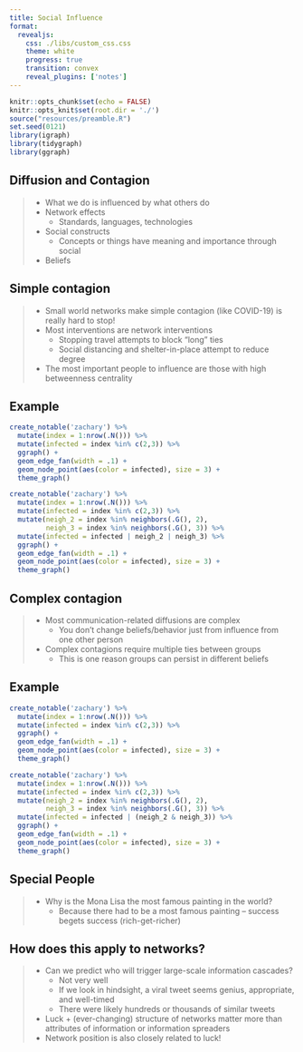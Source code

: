 ```yaml
---
title: Social Influence
format: 
  revealjs:
    css: ./libs/custom_css.css
    theme: white
    progress: true
    transition: convex
    reveal_plugins: ['notes']
---
```


```r
knitr::opts_chunk$set(echo = FALSE)
knitr::opts_knit$set(root.dir = './')
source("resources/preamble.R")
set.seed(0121)
library(igraph)
library(tidygraph)
library(ggraph)
```
## Diffusion and Contagion

> - What we do is influenced by what others do
> - Network effects
>	- Standards, languages, technologies
> - Social constructs
>	- Concepts or things have meaning and importance through social 
> - Beliefs

## Simple contagion

> - Small world networks make simple contagion (like COVID-19) is really hard to stop!
> - Most interventions are network interventions
>	- Stopping travel attempts to block "long" ties
>	- Social distancing and shelter-in-place attempt to reduce degree
> - The most important people to influence are those with high betweenness centrality

## Example

<div class="r-stack">

<div class='fragment'>
```r
create_notable('zachary') %>%
  mutate(index = 1:nrow(.N())) %>%
  mutate(infected = index %in% c(2,3)) %>%
  ggraph() +
  geom_edge_fan(width = .1) + 
  geom_node_point(aes(color = infected), size = 3) +
  theme_graph()
```
</div>

<div class='fragment'>
```r
create_notable('zachary') %>%
  mutate(index = 1:nrow(.N())) %>%
  mutate(infected = index %in% c(2,3)) %>%
  mutate(neigh_2 = index %in% neighbors(.G(), 2),
         neigh_3 = index %in% neighbors(.G(), 3)) %>%
  mutate(infected = infected | neigh_2 | neigh_3) %>%
  ggraph() +
  geom_edge_fan(width = .1) + 
  geom_node_point(aes(color = infected), size = 3) +
  theme_graph()
```
</div>

</div>

## Complex contagion

> - Most communication-related diffusions are complex
>	- You don't change beliefs/behavior just from influence from one other person
> - Complex contagions require multiple ties between groups
>	- This is one reason groups can persist in different beliefs

## Example

<div class="r-stack">

<div class='fragment'>
```r
create_notable('zachary') %>%
  mutate(index = 1:nrow(.N())) %>%
  mutate(infected = index %in% c(2,3)) %>%
  ggraph() +
  geom_edge_fan(width = .1) + 
  geom_node_point(aes(color = infected), size = 3) +
  theme_graph()
```
</div>

<div class='fragment'>
```r
create_notable('zachary') %>%
  mutate(index = 1:nrow(.N())) %>%
  mutate(infected = index %in% c(2,3)) %>%
  mutate(neigh_2 = index %in% neighbors(.G(), 2),
         neigh_3 = index %in% neighbors(.G(), 3)) %>%
  mutate(infected = infected | (neigh_2 & neigh_3)) %>%
  ggraph() +
  geom_edge_fan(width = .1) + 
  geom_node_point(aes(color = infected), size = 3) +
  theme_graph()
```
</div>

</div>


## Special People

> - Why is the Mona Lisa the most famous painting in the world?
>	- Because there had to be a most famous painting -- success begets success (rich-get-richer)


## How does this apply to networks?

> - Can we predict who will trigger large-scale information cascades?
>	- Not very well
>	- If we look in hindsight, a viral tweet seems genius, appropriate, and well-timed
>	- There were likely hundreds or thousands of similar tweets
> - Luck + (ever-changing) structure of networks matter more than attributes of information or information spreaders
> - Network position is also closely related to luck!
